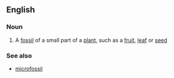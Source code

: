 ==English==

===Noun===
{{en-noun}}

# A [[fossil]] of a small part of a [[plant]], such as a [[fruit]], [[leaf]] or [[seed]]

===See also===
*[[microfossil]]